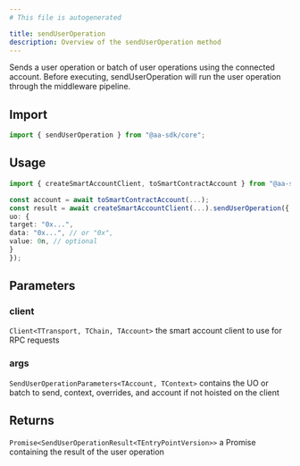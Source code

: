 ```yaml
---
# This file is autogenerated

title: sendUserOperation
description: Overview of the sendUserOperation method
---
```



Sends a user operation or batch of user operations using the connected account. Before executing, sendUserOperation will run the user operation through the middleware pipeline.

## Import

```ts
import { sendUserOperation } from "@aa-sdk/core";
```

## Usage

```ts
import { createSmartAccountClient, toSmartContractAccount } from "@aa-sdk/core";

const account = await toSmartContractAccount(...);
const result = await createSmartAccountClient(...).sendUserOperation({
uo: {
target: "0x...",
data: "0x...", // or "0x",
value: 0n, // optional
}
});
```

## Parameters

### client

`Client<TTransport, TChain, TAccount>`
the smart account client to use for RPC requests

### args

`SendUserOperationParameters<TAccount, TContext>`
contains the UO or batch to send, context, overrides, and account if not hoisted on the client

## Returns

`Promise<SendUserOperationResult<TEntryPointVersion>>`
a Promise containing the result of the user operation
